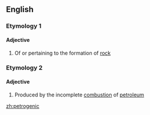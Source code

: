 ==English==

===Etymology 1===
{{confix|en|petro|genic}}

====Adjective====
{{en-adj|-}}

# Of or pertaining to the formation of [[rock]]

===Etymology 2===
{{confix|en|petro|genic}}

====Adjective====
{{en-adj|-}}

# {{lb|en|of hydrocarbons etc}} Produced by the incomplete [[combustion]] of [[petroleum]]

[[zh:petrogenic]]